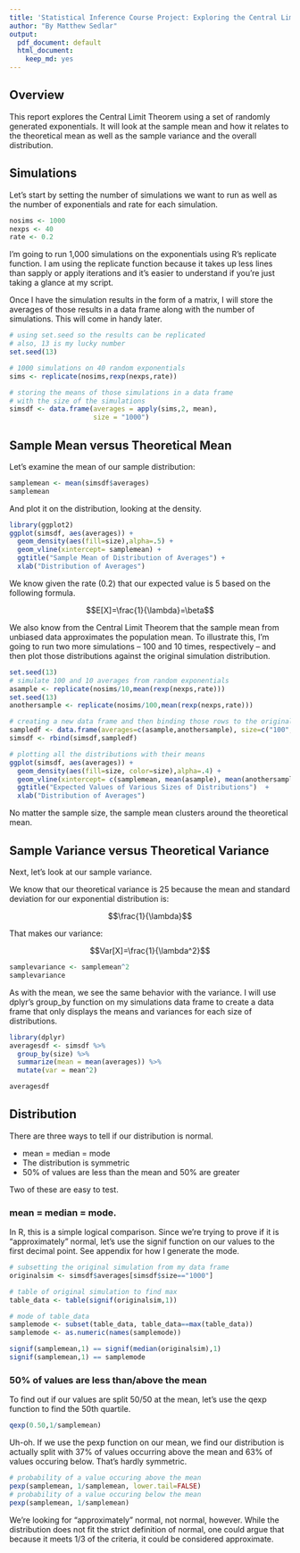 ```yaml
---
title: 'Statistical Inference Course Project: Exploring the Central Limit Theorem'
author: "By Matthew Sedlar"
output:
  pdf_document: default
  html_document:
    keep_md: yes
---
```



## Overview

This report explores the Central Limit Theorem using a set of randomly generated exponentials. It will look at the sample mean and how it relates to the theoretical mean as well as the sample variance and the overall distribution.

## Simulations

Let's start by setting the number of simulations we want to run as well as the number of exponentials and rate for each simulation.

```r

nosims <- 1000
nexps <- 40
rate <- 0.2

```

I'm going to run 1,000 simulations on the exponentials using R's replicate function. I am using the replicate function because it takes up less lines than sapply or apply iterations and it's easier to understand if you're just taking a glance at my script. 

Once I have the simulation results in the form of a matrix, I will store the averages of those results in a data frame along with the number of simulations. This will come in handy later. 

```r

# using set.seed so the results can be replicated
# also, 13 is my lucky number
set.seed(13)

# 1000 simulations on 40 random exponentials
sims <- replicate(nosims,rexp(nexps,rate))

# storing the means of those simulations in a data frame
# with the size of the simulations
simsdf <- data.frame(averages = apply(sims,2, mean),
                     size = "1000")

```

## Sample Mean versus Theoretical Mean

Let's examine the mean of our sample distribution:

```r

samplemean <- mean(simsdf$averages)
samplemean

```

And plot it on the distribution, looking at the density.


```r

library(ggplot2)
ggplot(simsdf, aes(averages)) + 
  geom_density(aes(fill=size),alpha=.5) +
  geom_vline(xintercept= samplemean) +
  ggtitle("Sample Mean of Distribution of Averages") +
  xlab("Distribution of Averages")

```

We know given the rate (0.2) that our expected value is 5 based on the following formula.

$$E[X]=\frac{1}{\lambda}=\beta$$

We also know from the Central Limit Theorem that the sample mean from unbiased data approximates the population mean. To illustrate this, I'm going to run two more simulations -- 100 and 10 times, respectively -- and then plot those distributions against the original simulation distribution. 


```r

set.seed(13)
# simulate 100 and 10 averages from random exponentials
asample <- replicate(nosims/10,mean(rexp(nexps,rate)))
set.seed(13)
anothersample <- replicate(nosims/100,mean(rexp(nexps,rate)))

# creating a new data frame and then binding those rows to the original
sampledf <- data.frame(averages=c(asample,anothersample), size=c("100","10"))
simsdf <- rbind(simsdf,sampledf)

# plotting all the distributions with their means
ggplot(simsdf, aes(averages)) + 
  geom_density(aes(fill=size, color=size),alpha=.4) +
  geom_vline(xintercept= c(samplemean, mean(asample), mean(anothersample))) +
  ggtitle("Expected Values of Various Sizes of Distributions")  +
  xlab("Distribution of Averages")
```

No matter the sample size, the sample mean clusters around the theoretical mean. 

## Sample Variance versus Theoretical Variance 

Next, let's look at our sample variance.

We know that our theoretical variance is 25 because the mean and standard deviation for our exponential distribution is:

$$\frac{1}{\lambda}$$

That makes our variance:

$$Var[X]=\frac{1}{\lambda^2}$$

```r

samplevariance <- samplemean^2
samplevariance

```

As with the mean, we see the same behavior with the variance. I will use dplyr's group_by function on my simulations data frame to create a data frame that only displays the means and variances for each size of distributions.

```r

library(dplyr)
averagesdf <- simsdf %>% 
  group_by(size) %>% 
  summarize(mean = mean(averages)) %>% 
  mutate(var = mean^2)

averagesdf

```


## Distribution

There are three ways to tell if our distribution is normal. 

* mean = median = mode
* The distribution is symmetric
* 50% of values are less than the mean and 50% are greater
 
Two of these are easy to test.

### mean = median = mode.

In R, this is a simple logical comparison. Since we're trying to prove if it is "approximately" normal, let's use the signif function on our values to the first decimal point. See appendix for how I generate the mode.

```r

# subsetting the original simulation from my data frame
originalsim <- simsdf$averages[simsdf$size=="1000"]

# table of original simulation to find max
table_data <- table(signif(originalsim,1))

# mode of table_data
samplemode <- subset(table_data, table_data==max(table_data))
samplemode <- as.numeric(names(samplemode))

```


```r

signif(samplemean,1) == signif(median(originalsim),1) 
signif(samplemean,1) == samplemode

```


### 50% of values are less than/above the mean

To find out if our values are split 50/50 at the mean, let's use the qexp function to find the 50th quartile.

```r

qexp(0.50,1/samplemean)

```

Uh-oh. If we use the pexp function on our mean, we find our distribution is actually split with 37% of values occurring above the mean and 63% of values occuring below. That's hardly symmetric.

```r

# probability of a value occuring above the mean
pexp(samplemean, 1/samplemean, lower.tail=FALSE)
# probability of a value occuring below the mean
pexp(samplemean, 1/samplemean)

```

We're looking for "approximately" normal, not normal, however. While the distribution does not fit the strict definition of normal, one could argue that because it meets 1/3 of the criteria, it could be considered approximate.